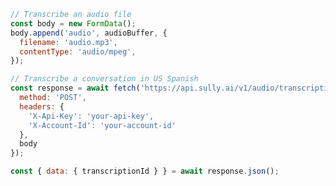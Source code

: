 ```javascript JavaScript
// Transcribe an audio file
const body = new FormData();
body.append('audio', audioBuffer, {
  filename: 'audio.mp3',
  contentType: 'audio/mpeg',
});

// Transcribe a conversation in US Spanish
const response = await fetch('https://api.sully.ai/v1/audio/transcriptions?language=es-US', {
  method: 'POST',
  headers: { 
    'X-Api-Key': 'your-api-key',
    'X-Account-Id': 'your-account-id'
  },
  body
});

const { data: { transcriptionId } } = await response.json();
```
